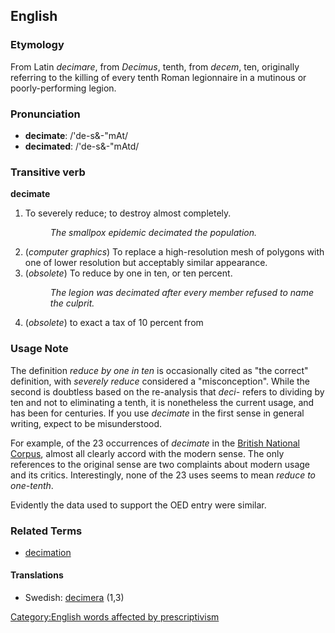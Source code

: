 ==English==

===Etymology===
From Latin ''decimare'', from ''Decimus'', tenth, from ''decem'', ten, originally referring to the killing of every tenth Roman legionnaire in a mutinous or poorly-performing legion.

===Pronunciation===
*'''decimate''': /'de-s&-"mAt/
*'''decimated''': /'de-s&-"mAtd/

===Transitive verb===
'''decimate'''

# To severely reduce;  to destroy almost completely.
#: ''The smallpox epidemic decimated the population.''
# (''computer graphics'') To replace a high-resolution mesh of polygons with one of lower resolution but acceptably similar appearance.
# (''obsolete'') To reduce by one in ten, or ten percent.
#: ''The legion was decimated after every member refused to name the culprit.''
# (''obsolete'') to exact a tax of 10 percent from 

===Usage Note===
The definition ''reduce by one in ten'' is occasionally cited as "the correct" definition, with ''severely reduce'' considered a "misconception".  While the second is doubtless based on the re-analysis that ''deci-'' refers to dividing by ten and not to eliminating a tenth, it is nonetheless the current usage, and has been for centuries.  If you use ''decimate'' in the first sense in general writing, expect to be misunderstood.

For example, of the 23 occurrences of ''decimate'' in the [http://sara.natcorp.ox.ac.uk/cgi-bin/saraWeb?qy=decimate British National Corpus], almost all clearly accord with the modern sense.  The only references to the original sense are two complaints about modern usage and its critics.  Interestingly, none of the 23 uses seems to mean ''reduce to one-tenth''.

Evidently the data used to support the OED entry were similar.

===Related Terms===
*[[decimation]]

====Translations====
*Swedish: [[decimera]] (1,3)

[[Category:English words affected by prescriptivism]]